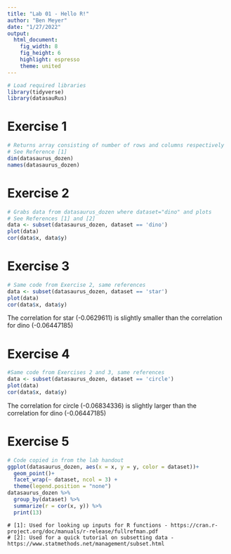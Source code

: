 ```yaml
---
title: "Lab 01 - Hello R!"
author: "Ben Meyer"
date: "1/27/2022"
output: 
  html_document: 
    fig_width: 8
    fig_height: 6
    highlight: espresso
    theme: united
---
```


```r
# Load required libraries
library(tidyverse) 
library(datasauRus)
```

# Exercise 1

```r
# Returns array consisting of number of rows and columns respectively 
# See Reference [1]
dim(datasaurus_dozen)
names(datasaurus_dozen)
```



# Exercise 2

```r
# Grabs data from datasaurus_dozen where dataset="dino" and plots 
# See References [1] and [2]
data <- subset(datasaurus_dozen, dataset == 'dino')
plot(data)
cor(data$x, data$y)
```


# Exercise 3

```r
# Same code from Exercise 2, same references
data <- subset(datasaurus_dozen, dataset == 'star')
plot(data)
cor(data$x, data$y)
```

The correlation for star (-0.0629611) is slightly smaller than the correlation for dino (-0.06447185)


# Exercise 4

```r
#Same code from Exercises 2 and 3, same references
data <- subset(datasaurus_dozen, dataset == 'circle')
plot(data)
cor(data$x, data$y)
```

The correlation for circle (-0.06834336) is slightly larger than the correlation for dino (-0.06447185)

# Exercise 5

```r
# Code copied in from the lab handout
ggplot(datasaurus_dozen, aes(x = x, y = y, color = dataset))+
  geom_point()+
  facet_wrap(~ dataset, ncol = 3) +
  theme(legend.position = "none")
datasaurus_dozen %>%
  group_by(dataset) %>%
  summarize(r = cor(x, y)) %>%
  print(13)

```


```References
# [1]: Used for looking up inputs for R functions - https://cran.r-project.org/doc/manuals/r-release/fullrefman.pdf
# [2]: Used for a quick tutorial on subsetting data - https://www.statmethods.net/management/subset.html
```
